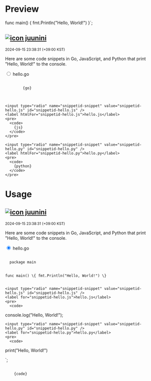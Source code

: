 

<Meta title="components/oembed/note" />

# Preview


func main() {
  fmt.Println("Hello, World!")
}`;

<article className="note">
  <h2>
    <a href="https://snippet.social/@juunini">
      <img src="https://snippet.social/icons/juunini" alt="icon" />
      juunini
    </a>
  </h2>
  <small>2024-09-15 23:38:31 (+09:00 KST)</small>

  <p>Here are some code snippets in Go, JavaScript, and Python that print "Hello, World!" to the console.</p>

  <div className="snippet">
    <input type="radio" name="snippetid-snippet" value="snippetid-hello.go" id="snippetid-hello.go" defaultChecked />
    <label htmlFor="snippetid-hello.go">hello.go</label>
    <pre>
      <code>
        {go}
      </code>
    </pre>

    <input type="radio" name="snippetid-snippet" value="snippetid-hello.js" id="snippetid-hello.js" />
    <label htmlFor="snippetid-hello.js">hello.js</label>
    <pre>
      <code>
        {js}
      </code>
    </pre>

    <input type="radio" name="snippetid-snippet" value="snippetid-hello.py" id="snippetid-hello.py" />
    <label htmlFor="snippetid-hello.py">hello.py</label>
    <pre>
      <code>
        {python}
      </code>
    </pre>
  </div>
</article>

# Usage

<style rel="stylesheet" href="https://snippet.social/snippet.css"></style>

<article class="note">
  <h2>
    <a href="https://snippet.social/@juunini">
      <img src="https://snippet.social/icons/juunini" alt="icon" />
      juunini
    </a>
  </h2>
  <small>2024-09-15 23:38:31 (+09:00 KST)</small>

  <p>Here are some code snippets in Go, JavaScript, and Python that print "Hello, World!" to the console.</p>

  <div class="snippet">
    <input type="radio" name="snippetid-snippet" value="snippetid-hello.go" id="snippetid-hello.go" checked />
    <label for="snippetid-hello.go">hello.go</label>
    <pre>
      <code>
  package main

  func main() \\{
  fmt.Println("Hello, World!")
  \\}
      </code>
    </pre>

    <input type="radio" name="snippetid-snippet" value="snippetid-hello.js" id="snippetid-hello.js" />
    <label for="snippetid-hello.js">hello.js</label>
    <pre>
      <code>
  console.log("Hello, World!");
      </code>
    </pre>

    <input type="radio" name="snippetid-snippet" value="snippetid-hello.py" id="snippetid-hello.py" />
    <label for="snippetid-hello.py">hello.py</label>
    <pre>
      <code>
  print("Hello, World!")
      </code>
    </pre>
  </div>
</article>`;

<pre>
  <code>
    {code}
  </code>
</pre>
